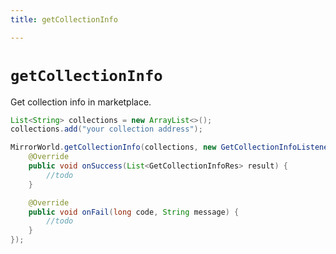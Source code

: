 ```yaml
---
title: getCollectionInfo

---
```


# `getCollectionInfo`
Get collection info in marketplace.

```java
List<String> collections = new ArrayList<>();
collections.add("your collection address");

MirrorWorld.getCollectionInfo(collections, new GetCollectionInfoListener() {
    @Override
    public void onSuccess(List<GetCollectionInfoRes> result) {
        //todo
    }

    @Override
    public void onFail(long code, String message) {
        //todo
    }
});
```
